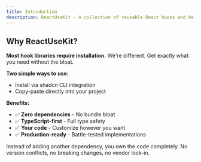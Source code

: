 ```yaml
---
title: Introduction
description: ReactUseKit - A collection of reusable React hooks and helpers
---
```


## Why ReactUseKit?

**Most hook libraries require installation.** We're different. Get exactly what you need without the bloat.

**Two simple ways to use:**

- Install via shadcn CLI integration
- Copy-paste directly into your project

**Benefits:**

- ✅ **Zero dependencies** - No bundle bloat
- ✅ **TypeScript-first** - Full type safety
- ✅ **Your code** - Customize however you want
- ✅ **Production-ready** - Battle-tested implementations

Instead of adding another dependency, you own the code completely. No version conflicts, no breaking changes, no vendor lock-in.
